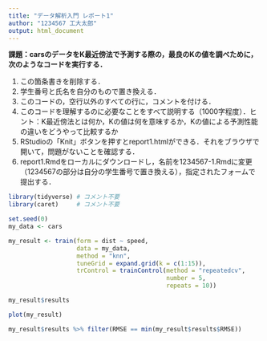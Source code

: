 ```yaml
---
title: "データ解析入門 レポート1"
author: "1234567 工大太郎"
output: html_document
---
```


**課題：carsのデータをK最近傍法で予測する際の，最良のKの値を調べために，次のようなコードを実行する．**

1. この箇条書きを削除する．
1. 学生番号と氏名を自分のもので置き換える．
1. このコードの，空行以外のすべての行に，コメントを付ける．
1. このコードを理解するのに必要なことをすべて説明する（1000字程度）．ヒント：K最近傍法とは何か，Kの値は何を意味するか，Kの値による予測性能の違いをどうやって比較するか
1. RStudioの「Knit」ボタンを押すとreport1.htmlができる．それをブラウザで開いて，問題がないことを確認する．
1. report1.Rmdをローカルにダウンロードし，名前を1234567-1.Rmdに変更（1234567の部分は自分の学生番号で置き換える），指定されたフォームで提出する．

```r
library(tidyverse) # コメント不要
library(caret)     # コメント不要
```

```r
set.seed(0)
my_data <- cars

my_result <- train(form = dist ~ speed,
                   data = my_data,
                   method = "knn",
                   tuneGrid = expand.grid(k = c(1:15)),
                   trControl = trainControl(method = "repeatedcv",
                                            number = 5,
                                            repeats = 10))

my_result$results
```

```r
plot(my_result)
```

```r
my_result$results %>% filter(RMSE == min(my_result$results$RMSE))
```
